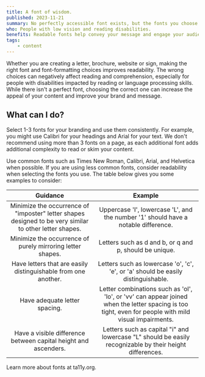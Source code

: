 ```yaml
---
title: A font of wisdom.
published: 2023-11-21
summary: No perfectly accessible font exists, but the fonts you choose can improve or reduce readability.
who: People with low vision and reading disabilities.
benefits: Readable fonts help convey your message and engage your audience.
tags:
    - content
---
```



Whether you are creating a letter, brochure, website or sign, making the right font and font-formatting choices improves readability. The wrong choices can negatively affect reading and comprehension, especially for people with disabilities impacted by reading or language processing skills. While there isn't a perfect font, choosing the correct one can increase the appeal of your content and improve your brand and message.

## What can I do?

Select 1-3 fonts for your branding and use them consistently. For example, you might use Calibri for your headings and Arial for your text. We don't recommend using more than 3 fonts on a page, as each additional font adds additional complexity to read or skim your content.

Use common fonts such as Times New Roman, Calibri, Arial, and Helvetica when possible. If you are using less common fonts, consider readability when selecting the fonts you use. The table below gives you some examples to consider:


|               __Guidance__               |                __Example__               |
|:----------------------------------------:|:----------------------------------------:|
| Minimize the occurrence of "imposter" letter shapes designed to be very similar to other letter shapes. | Uppercase 'I', lowercase 'L', and the number '1' should have a notable difference. |
| Minimize the occurrence of purely mirroring letter shapes. | Letters such as d and b, or q and p, should be unique. |
| Have letters that are easily distinguishable from one another. | Letters such as lowercase 'o', 'c', 'e', or 'a' should be easily distinguishable. |
| Have adequate letter spacing. | Letter combinations such as 'ol', 'lo', or 'vv' can appear joined when the letter spacing is too tight, even for people with mild visual impairments. |
| Have a visible difference between capital height and ascenders. | Letters such as capital "i" and lowercase "L" should be easily recognizable by their height differences. |

<p class="my-3">
    <ExternalLink inline href="https://www.ta11y.org/learning/topic?key=create_design.font_choices">Learn more about fonts</ExternalLink> at <span class="text-brand text-primary fw-bold">t<span class="fw-lighter">a11y</span>.org</span>.
</p>